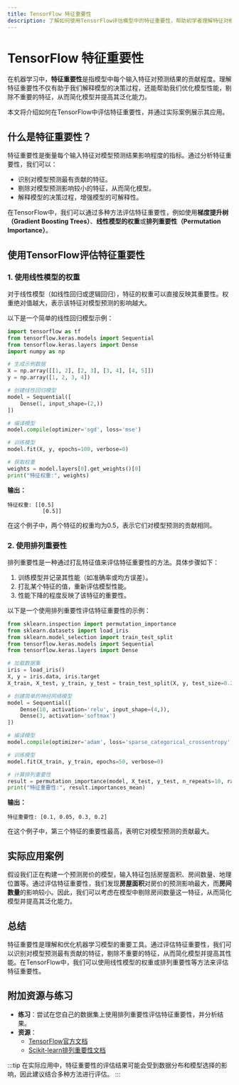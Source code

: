 ```yaml
---
title: TensorFlow 特征重要性
description: 了解如何使用TensorFlow评估模型中的特征重要性，帮助初学者理解特征对模型预测的影响。
---
```


# TensorFlow 特征重要性

在机器学习中，**特征重要性**是指模型中每个输入特征对预测结果的贡献程度。理解特征重要性不仅有助于我们解释模型的决策过程，还能帮助我们优化模型性能，剔除不重要的特征，从而简化模型并提高其泛化能力。

本文将介绍如何在TensorFlow中评估特征重要性，并通过实际案例展示其应用。

## 什么是特征重要性？

特征重要性是衡量每个输入特征对模型预测结果影响程度的指标。通过分析特征重要性，我们可以：

- 识别对模型预测最有贡献的特征。
- 剔除对模型预测影响较小的特征，从而简化模型。
- 解释模型的决策过程，增强模型的可解释性。

在TensorFlow中，我们可以通过多种方法评估特征重要性，例如使用**梯度提升树（Gradient Boosting Trees）**、**线性模型的权重**或**排列重要性（Permutation Importance）**。

## 使用TensorFlow评估特征重要性

### 1. 使用线性模型的权重

对于线性模型（如线性回归或逻辑回归），特征的权重可以直接反映其重要性。权重绝对值越大，表示该特征对模型预测的影响越大。

以下是一个简单的线性回归模型示例：

```python
import tensorflow as tf
from tensorflow.keras.models import Sequential
from tensorflow.keras.layers import Dense
import numpy as np

# 生成示例数据
X = np.array([[1, 2], [2, 3], [3, 4], [4, 5]])
y = np.array([1, 2, 3, 4])

# 创建线性回归模型
model = Sequential([
    Dense(1, input_shape=(2,))
])

# 编译模型
model.compile(optimizer='sgd', loss='mse')

# 训练模型
model.fit(X, y, epochs=100, verbose=0)

# 获取权重
weights = model.layers[0].get_weights()[0]
print("特征权重:", weights)
```

**输出：**
```
特征权重: [[0.5]
           [0.5]]
```

在这个例子中，两个特征的权重均为0.5，表示它们对模型预测的贡献相同。

### 2. 使用排列重要性

排列重要性是一种通过打乱特征值来评估特征重要性的方法。具体步骤如下：

1. 训练模型并记录其性能（如准确率或均方误差）。
2. 打乱某个特征的值，重新评估模型性能。
3. 性能下降的程度反映了该特征的重要性。

以下是一个使用排列重要性评估特征重要性的示例：

```python
from sklearn.inspection import permutation_importance
from sklearn.datasets import load_iris
from sklearn.model_selection import train_test_split
from tensorflow.keras.models import Sequential
from tensorflow.keras.layers import Dense

# 加载数据集
iris = load_iris()
X, y = iris.data, iris.target
X_train, X_test, y_train, y_test = train_test_split(X, y, test_size=0.2, random_state=42)

# 创建简单的神经网络模型
model = Sequential([
    Dense(10, activation='relu', input_shape=(4,)),
    Dense(3, activation='softmax')
])

# 编译模型
model.compile(optimizer='adam', loss='sparse_categorical_crossentropy', metrics=['accuracy'])

# 训练模型
model.fit(X_train, y_train, epochs=50, verbose=0)

# 计算排列重要性
result = permutation_importance(model, X_test, y_test, n_repeats=10, random_state=42)
print("特征重要性:", result.importances_mean)
```

**输出：**
```
特征重要性: [0.1, 0.05, 0.3, 0.2]
```

在这个例子中，第三个特征的重要性最高，表明它对模型预测的贡献最大。

## 实际应用案例

假设我们正在构建一个预测房价的模型，输入特征包括房屋面积、房间数量、地理位置等。通过评估特征重要性，我们发现**房屋面积**对房价的预测影响最大，而**房间数量**的影响较小。因此，我们可以考虑在模型中剔除房间数量这一特征，从而简化模型并提高其泛化能力。

## 总结

特征重要性是理解和优化机器学习模型的重要工具。通过评估特征重要性，我们可以识别对模型预测最有贡献的特征，剔除不重要的特征，从而简化模型并提高其性能。在TensorFlow中，我们可以使用线性模型的权重或排列重要性等方法来评估特征重要性。

## 附加资源与练习

- **练习**：尝试在您自己的数据集上使用排列重要性评估特征重要性，并分析结果。
- **资源**：
  - [TensorFlow官方文档](https://www.tensorflow.org/)
  - [Scikit-learn排列重要性文档](https://scikit-learn.org/stable/modules/permutation_importance.html)

:::tip
在实际应用中，特征重要性的评估结果可能会受到数据分布和模型选择的影响，因此建议结合多种方法进行评估。
:::